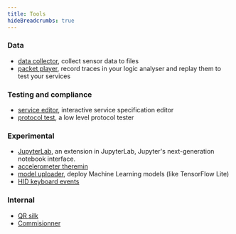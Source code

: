 ```yaml
---
title: Tools
hideBreadcrumbs: true
---
```



<Tools />

### Data

-   [data collector](/tools/collector/), collect sensor data to files
-   [packet player](/tools/player/), record traces in your logic analyser and replay them to test your services

### Testing and compliance

-   [service editor](/tools/service-editor/), interactive service specification editor
-   [protocol test](/tools/prototest/), a low level protocol tester

### Experimental

-   [JupyterLab](/tools/jupyterlab/), an extension in JupyterLab, Jupyter's next-generation notebook interface.
-   [accelerometer theremin](/tools/accelerometer-theremin)
-   [model uploader](/tools/model-uploader/), deploy Machine Learning models (like TensorFlow Lite)
-   [HID keyboard events](/tools/hid-events/)

### Internal

-   [QR silk](/tools/qr-silk/)
-   [Commisionner](/tools/commisionner/)
